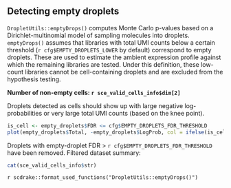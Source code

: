 ## Detecting empty droplets

`DropletUtils::emptyDrops()` computes Monte Carlo p-values based on a Dirichlet-multinomial model of sampling molecules into droplets. 
`emptyDrops()` assumes that libraries with total UMI counts below a certain threshold (`r cfg$EMPTY_DROPLETS_LOWER` by default)
correspond to empty droplets.
These are used to estimate the ambient expression profile against which the remaining libraries are tested.
Under this definition, these low-count libraries cannot be cell-containing droplets and are excluded from the hypothesis testing.

**Number of non-empty cells: `r sce_valid_cells_info$dim[2]`**

Droplets detected as cells should show up with large negative log-probabilities or very large total UMI counts (based on the knee point).

```r
is_cell <- empty_droplets$FDR <= cfg$EMPTY_DROPLETS_FDR_THRESHOLD
plot(empty_droplets$Total, -empty_droplets$LogProb, col = ifelse(is_cell, "red", "black"), xlab = "Total UMI count", ylab = "-Log Probability")
```

Droplets with empty-droplet FDR > `r cfg$EMPTY_DROPLETS_FDR_THRESHOLD` have been removed. Filtered dataset summary:

```r
cat(sce_valid_cells_info$str)
```

`r scdrake::format_used_functions("DropletUtils::emptyDrops()")`
